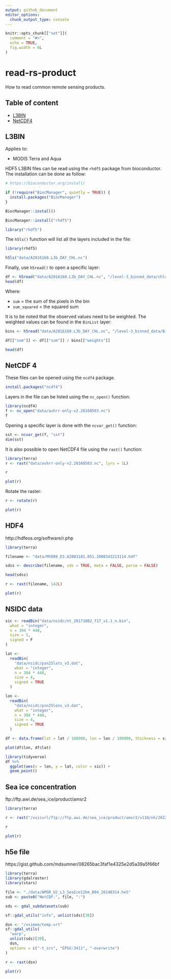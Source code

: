 ```yaml
---
output: github_document
editor_options:
  chunk_output_type: console
---
```


```r
knitr::opts_chunk[["set"]](
  comment = "#>",
  echo = TRUE,
  fig.width = 6L
)
```

# read-rs-product

How to read common remote sensing products.

## Table of content

- [L3BIN](#l3bin)
- [NetCDF4](#netcdf-4)

## L3BIN

Applies to:

- MODIS Terra and Aqua

HDF5 L3BIN files can be read using the `rhdf5` package from bioconductor. The installation can be done as follow:

```r
# https://bioconductor.org/install/

if (!require("BiocManager", quietly = TRUE)) {
  install.packages("BiocManager")
}

BiocManager::install()

BiocManager::install("rhdf5")

library("rhdf5")
```

The `h5ls()` function will list all the layers included in the file:

```r
library(rhdf5)

h5ls("data/A2016160.L3b_DAY_CHL.nc")
```

Finally, use `h5read()` to open a specific layer:

```r
df <- h5read("data/A2016160.L3b_DAY_CHL.nc", "/level-3_binned_data/chlor_a")
head(df)
```

Where:

- `sum` = the sum of the pixels in the bin
- `sum_squared` = the squared sum

It is to be noted that the observed values need to be weighted. The weighted values can be found in the `BinList` layer:

```r
bins <- h5read("data/A2016160.L3b_DAY_CHL.nc", "/level-3_binned_data/BinList")

df[["sum"]] <- df[["sum"]] / bins[["weights"]]

head(df)
```

## NetCDF 4

These files can be opened using the `ncdf4` package.

```r
install.packages("ncdf4")
```

Layers in the file can be listed using the `nc_open()` function:

```r
library(ncdf4)
f <- nc_open("data/avhrr-only-v2.20160503.nc")
f
```

Opening a specific layer is done with the `ncvar_get()` function:

```r
sst <- ncvar_get(f, "sst")
dim(sst)
```

It is also possible to open NetCDF4 file using the `rast()` function:

```r
library(terra)
r <- rast("data/avhrr-only-v2.20160503.nc", lyrs = 1L)

r

plot(r)
```

Rotate the raster:

```r
r <- rotate(r)

plot(r)
```


## HDF4

http://hdfeos.org/software/r.php

```r
library(terra)

filename <- "data/MYD08_D3.A2003181.051.2008343213114.hdf"

sdss <- describe(filename, sds = TRUE, meta = FALSE, parse = FALSE)

head(sdss)

r <- rast(filename, 142L)

plot(r)
```

## NSIDC data

```r
sic <- readBin("data/nsidc/nt_20171002_f17_v1.1_n.bin",
  what = "integer",
  n = 304 * 448,
  size = 1,
  signed = F
)

lat <-
  readBin(
    "data/nsidc/psn25lats_v3.dat",
    what = "integer",
    n = 304 * 448,
    size = 4,
    signed = TRUE
  )

lon <-
  readBin(
    "data/nsidc/psn25lons_v3.dat",
    what = "integer",
    n = 304 * 448,
    size = 4,
    signed = TRUE
  )

df <- data.frame(lat = lat / 100000, lon = lon / 100000, thickness = sic)

plot(df$lon, df$lat)
```

```r
library(tidyverse)
df %>%
  ggplot(aes(x = lon, y = lat, color = sic)) +
  geom_point()
```

## Sea ice concentration

ftp://ftp.awi.de/sea_ice/product/amsr2

```r
library(terra)

r <- rast("/vsicurl/ftp://ftp.awi.de/sea_ice/product/amsr2/v110/nh/2022/08/nh_SIC-LEADS_2022080400_080412.tiff")

r

plot(r)
```

## h5e file

https://gist.github.com/mdsumner/08265bac3faf1e4325e2d5a39a5f66bf

```r
library(terra)
library(gdalraster)
library(stars)

file <- "./data/AMSR_U2_L3_SeaIce12km_B04_20140314.he5"
sub <- paste0("NetCDF:", file, ":")

sds <- gdal_subdatasets(sub)

sf::gdal_utils("info", unlist(sds)[30])

dsn <- "/vsimem/temp.vrt"
sf::gdal_utils(
  "warp",
  unlist(sds)[30],
  dsn,
  options = c("-t_srs", "EPSG:3411", "-overwrite")
)

r <- rast(dsn)

plot(r)
```
